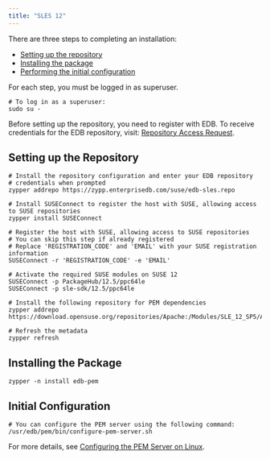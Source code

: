 ```yaml
---
title: "SLES 12"
---
```


There are three steps to completing an installation:

- [Setting up the repository](#setting-up-the-repository)
- [Installing the package](#installing-the-package)
- [Performing the initial configuration](#initial-config)

For each step, you must be logged in as superuser.

```shell
# To log in as a superuser:
sudo su -
```

Before setting up the repository, you need to register with EDB. To receive credentials for the EDB repository, visit: [Repository Access Request](https://www.enterprisedb.com/repository-access-request).

## Setting up the Repository

```shell
# Install the repository configuration and enter your EDB repository
# credentials when prompted
zypper addrepo https://zypp.enterprisedb.com/suse/edb-sles.repo

# Install SUSEConnect to register the host with SUSE, allowing access to SUSE repositories
zypper install SUSEConnect

# Register the host with SUSE, allowing access to SUSE repositories
# You can skip this step if already registered
# Replace 'REGISTRATION_CODE' and 'EMAIL' with your SUSE registration information
SUSEConnect -r 'REGISTRATION_CODE' -e 'EMAIL'

# Activate the required SUSE modules on SUSE 12
SUSEConnect -p PackageHub/12.5/ppc64le
SUSEConnect -p sle-sdk/12.5/ppc64le

# Install the following repository for PEM dependencies
zypper addrepo https://download.opensuse.org/repositories/Apache:/Modules/SLE_12_SP5/Apache:Modules.repo

# Refresh the metadata
zypper refresh
```

## Installing the Package

```shell
zypper -n install edb-pem
```

## Initial Configuration

```shell
# You can configure the PEM server using the following command:
/usr/edb/pem/bin/configure-pem-server.sh
```

For more details, see [Configuring the PEM Server on Linux](../../configuring_the_pem_server_on_linux/).
